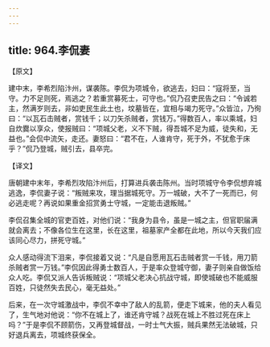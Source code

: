 ```yaml
---
---
---
```

title: 964.李侃妻
---



【原文】

建中末，李希烈陷汴州，谋袭陈。李侃为项城令，欲逃去，妇曰：“寇将至，当守。力不足则死，焉逃之？若重赏募死士，可守也。”侃乃召吏民告之曰：“令诚若主，然满岁则去，非如吏民生此土也，坟墓皆在，宜相与竭力死守。”众皆泣，乃徇曰：“以瓦石击贼者，赏钱千；以刀矢杀贼者，赏钱万。”得数百人，率以乘城，妇自炊爨以享众，使报贼曰：“项城父老，义不下贼，得吾城不足为威，徒失和，无益也。”会侃中流矢，走还。妻怒曰：“君不在，人谁肯守，死于外，不犹愈于床乎？”侃乃登城，贼引去，县卒完。

【译文】

唐朝建中末年，李希烈攻陷汴州后，打算进兵袭击陈州。当时项城守令李侃想弃城逃逸，李侃妻子说：“叛贼来攻，理当据城死守。万一城破，大不了一死而已，何必逃走呢？再说如果重金招赏勇士守城，一定能击退叛贼。”

李侃召集全城的官吏百姓，对他们说：“我身为县令，虽是一城之主，但官职届满就会离去；不像各位生在这里，长在这里，祖墓家产全都在此地，所以今天我们应该同心尽力，拼死守城。”

众人感动得流下泪来，李侃接着又说：“凡是自愿用瓦石击贼者赏一千钱，用刀箭杀贼者赏一万钱。”李侃因此得勇士数百人，于是率众登城守御，妻子则亲自做饭给众人吃。李侃又派人告诉叛贼说：“项城父老决心抗战守城，即使城破也不能威服百姓，只徒然失去民心，毫无益处。”

后来，在一次守城激战中，李侃不幸中了敌人的乱箭，便走下城来，他的夫人看见了，生气地对他说：“你不在城上了，谁还肯守城？战死在城上不胜过死在床上吗？”于是李侃不顾箭伤，又再登城督战，一时士气大振，贼兵果然无法破城，只好退兵离去，项城终获保全。